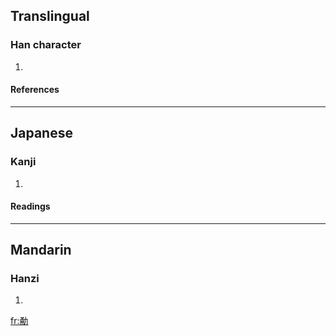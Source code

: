 ==Translingual==
===Han character===
{{Han char|rn=19|rad=力|as=07|sn=9|four=|canj=弓月大尸 (NBKS), XX弓月大 (XXNBK)}}
# {{defn|Han}}
====References====
{{Han ref|kx=0147.360|dkj=02361|dj=0333.010|hdz=10372.080|uh=52C8|ud=21192}}
----
==Japanese==
===Kanji===
{{ja-kanji|grade=|rs=力07}}
# {{defn|Japanese}} 
====Readings====
{{ja-readings|on=[[よう]] (yō)|kun=[[いさむ]] (isamu)}}
----
==Mandarin==
===Hanzi===
{{cmn-hanzi|pin=[[yǒng]] ([[yong3]])|wg=yung<sup>3</sup>}}
# {{defn|Mandarin}}

[[fr:勈]]